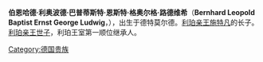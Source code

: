 {{blpunsourced|time=2015-08-25T03:01:30+00:00}}
{{expand|time=2015-08-25T03:01:30+00:00}}
'''伯恩哈德·利奥波德·巴普蒂斯特·恩斯特·格奥尔格·路德维希'''（'''Bernhard Leopold Baptist Ernst George Ludwig'''，{{bd|1995年|9月9日|catIdx=G}}），出生于德特莫尔德。[[利珀君主列表|利珀亲王]][[施特凡_(利珀)|施特凡]]的长子。[[利珀君主列表|利珀亲王世子]]，利珀王室第一顺位继承人。

[[Category:德国贵族|Category:德国贵族]]